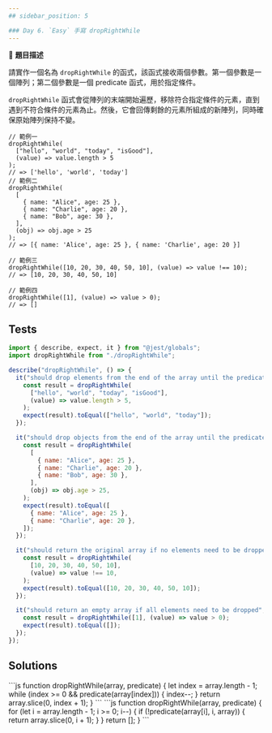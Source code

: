 ```yaml
---
## sidebar_position: 5

### Day 6. `Easy` 手寫 dropRightWhile
---
```



🔸 **題目描述**

請實作一個名為 `dropRightWhile` 的函式，該函式接收兩個參數。第一個參數是一個陣列；第二個參數是一個 predicate 函式，用於指定條件。

`dropRightWhile` 函式會從陣列的末端開始遍歷，移除符合指定條件的元素，直到遇到不符合條件的元素為止。然後，它會回傳剩餘的元素所組成的新陣列，同時確保原始陣列保持不變。

```
// 範例一
dropRightWhile(
  ["hello", "world", "today", "isGood"],
  (value) => value.length > 5
);
// => ['hello', 'world', 'today']
// 範例二
dropRightWhile(
  [
    { name: "Alice", age: 25 },
    { name: "Charlie", age: 20 },
    { name: "Bob", age: 30 },
  ],
  (obj) => obj.age > 25
);
// => [{ name: 'Alice', age: 25 }, { name: 'Charlie', age: 20 }]

// 範例三
dropRightWhile([10, 20, 30, 40, 50, 10], (value) => value !== 10);
// => [10, 20, 30, 40, 50, 10]

// 範例四
dropRightWhile([1], (value) => value > 0);
// => []
```

## Tests

```js
import { describe, expect, it } from "@jest/globals";
import dropRightWhile from "./dropRightWhile";

describe("dropRightWhile", () => {
  it("should drop elements from the end of the array until the predicate returns false", () => {
    const result = dropRightWhile(
      ["hello", "world", "today", "isGood"],
      (value) => value.length > 5,
    );
    expect(result).toEqual(["hello", "world", "today"]);
  });

  it("should drop objects from the end of the array until the predicate returns false", () => {
    const result = dropRightWhile(
      [
        { name: "Alice", age: 25 },
        { name: "Charlie", age: 20 },
        { name: "Bob", age: 30 },
      ],
      (obj) => obj.age > 25,
    );
    expect(result).toEqual([
      { name: "Alice", age: 25 },
      { name: "Charlie", age: 20 },
    ]);
  });

  it("should return the original array if no elements need to be dropped", () => {
    const result = dropRightWhile(
      [10, 20, 30, 40, 50, 10],
      (value) => value !== 10,
    );
    expect(result).toEqual([10, 20, 30, 40, 50, 10]);
  });

  it("should return an empty array if all elements need to be dropped", () => {
    const result = dropRightWhile([1], (value) => value > 0);
    expect(result).toEqual([]);
  });
});
```

## Solutions

<Tabs>
  <TabItem value="solution1" label="解法一">
    ```js
    function dropRightWhile(array, predicate) {
      let index = array.length - 1;
      while (index >= 0 && predicate(array[index])) {
        index--;
      }
      return array.slice(0, index + 1);
    }
    ```
  </TabItem>

  <TabItem value="solution2" label="解法二">
    ```js
    function dropRightWhile(array, predicate) {
      for (let i = array.length - 1; i >= 0; i--) {
        if (!predicate(array[i], i, array)) {
          return array.slice(0, i + 1);
        }
      }
      return [];
    }
    ```

</TabItem>
</Tabs>
